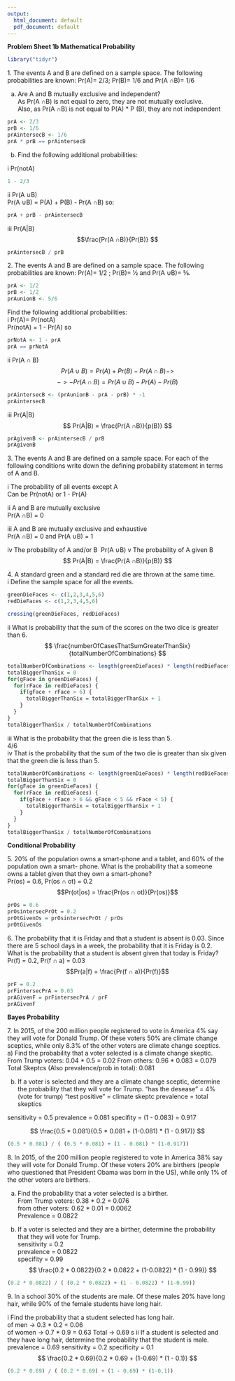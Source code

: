 ```yaml
---
output:
  html_document: default
  pdf_document: default
---
```

**Problem Sheet 1b
Mathematical Probability**
```r
library("tidyr")
```
1\. The events A and B are defined on a sample space. The following probabilities are known: Pr(A)=
2/3; Pr(B)= 1/6 and Pr(A ∩B)= 1/6

a) Are A and B mutually exclusive and independent?  
As Pr(A ∩B) is not equal to zero, they are not mutually exclusive.  
Also, as Pr(A ∩B) is not equal to P(A) * P (B), they are not independent
```r
prA <- 2/3
prB <- 1/6
prAintersecB <- 1/6
prA * prB == prAintersecB
```
b) Find the following additional probabilities:
  
i Pr(notA)  
```r
1 - 2/3
```

ii Pr(A ∪B)    
Pr(A ∪B) = P(A) + P(B) - Pr(A ∩B) so:
```r
prA + prB - prAintersecB
```


iii Pr(A\|B)  
$$\frac{Pr(A ∩B)}{Pr(B)} $$
```r
prAintersecB / prB
```
      
2\. The events A and B are defined on a sample space. The following probabilities are known: Pr(A)=
1/2 ; Pr(B)= 1⁄2 and Pr(A ∪B)= 5⁄6.
```r
prA <- 1/2
prB <- 1/2
prAunionB <- 5/6
```
Find the following additional probabilities:  
i Pr(A)= Pr(notA)  
Pr(notA) = 1 - Pr(A) so
```r
prNotA <- 1 - prA 
prA == prNotA
```

ii Pr(A ∩ B)  
$$Pr(A ∪B) = Pr(A) + Pr(B) - Pr(A ∩B) -> $$
$$ -> - Pr(A ∩B) = Pr(A ∪B) - Pr(A) - Pr(B) $$
```r
prAintersecB <- (prAunionB - prA - prB) * -1
prAintersecB
```
iii Pr(A\|B)
$$ Pr(A|B) =  \frac{Pr(A ∩B)}{p(B)} $$
```r
prAgivenB <- prAintersecB / prB
prAgivenB
```  
  
3\. The events A and B are defined on a sample space. For each of the following conditions write down the defining probability statement in terms of A and B.

i The probability of all events except A  
Can be Pr(notA) or 1 - Pr(A)  

ii A and B are mutually exclusive  
Pr(A ∩B) = 0  

iii A and B are mutually exclusive and exhaustive  
Pr(A ∩B) = 0 and Pr(A ∪B) = 1  

iv The probability of A and/or B\  
Pr(A ∪B)
v The probability of A given B  
$$ Pr(A|B) =  \frac{Pr(A ∩B)}{p(B)} $$  



4\. A standard green and a standard red die are thrown at the same time.  
i Define the sample space for all the events.  

```r
greenDieFaces <- c(1,2,3,4,5,6)
redDieFaces <- c(1,2,3,4,5,6)

crossing(greenDieFaces, redDieFaces)
```

ii What is probability that the sum of the scores on the two dice is greater than 6.  
$$ \frac{numberOfCasesThatSumGreaterThanSix}{totalNumberOfCombinations} $$
```r
totalNumberOfCombinations <- length(greenDieFaces) * length(redDieFaces)
totalBiggerThanSix = 0
for(gFace in greenDieFaces) {
  for(rFace in redDieFaces) {
    if(gFace + rFace > 6) {
      totalBiggerThanSix = totalBiggerThanSix + 1 
    }
  }
}
totalBiggerThanSix / totalNumberOfCombinations
```
iii What is the probability that the green die is less than 5.  
4/6  
iv That is the probability that the sum of the two die is greater than six given that the green die is
less than 5.
```r
totalNumberOfCombinations <- length(greenDieFaces) * length(redDieFaces)
totalBiggerThanSix = 0
for(gFace in greenDieFaces) {
  for(rFace in redDieFaces) {
    if(gFace + rFace > 6 && gFace < 5 && rFace < 5) {
      totalBiggerThanSix = totalBiggerThanSix + 1 
    }
  }
}
totalBiggerThanSix / totalNumberOfCombinations
```

**Conditional Probability**

5\. 20% of the population owns a smart-phone and a tablet, and 60% of the population own a smart-
phone. What is the probability that a someone owns a tablet given that they own a smart-phone?  
Pr(os) = 0.6, Pr(os ∩ ot) = 0.2  
$$Pr(ot|os) = \frac{Pr(os ∩ ot)}{Pr(os)}$$
```r
prOs = 0.6
prOsintersecPrOt = 0.2
prOtGivenOs = prOsintersecPrOt / prOs
prOtGivenOs
```
6\. The probability that it is Friday and that a student is absent is 0.03. Since there are 5 school days in
a week, the probability that it is Friday is 0.2. What is the probability that a student is absent given
that today is Friday?
Pr(f) = 0.2, Pr(f ∩ a) = 0.03
$$Pr(a|f) = \frac{Pr(f ∩ a)}{Pr(f)}$$
```r
prF = 0.2
prFintersecPrA = 0.03
prAGivenF = prFintersecPrA / prF
prAGivenF
```
**Bayes Probability**

7\. In 2015, of the 200 million people registered to vote in America 4% say they will vote for Donald
Trump. Of these voters 50% are climate change sceptics, while only 8.3% of the other voters are
climate change sceptics.  
a) Find the probability that a voter selected is a climate change skeptic.
From Trump voters: 0.04 * 0.5 = 0.02
From others: 0.96 * 0.083 = 0.079
Total Skeptcs (Also prevalence/prob in total): 0.081


b) If a voter is selected and they are a climate change sceptic, determine the probability that they will vote for Trump.
"has the desease" = 4%(vote for trump)
"test positive" = climate skeptc 
prevalence = total skeptics

sensitivity = 0.5
prevalence = 0.081
specifity =  (1 - 0.083) = 0.917   


$$ \frac{0.5 * 0.081}{0.5 * 0.081 + (1-0.081) * (1 - 0.917)} $$
```r
(0.5 * 0.081) / ( (0.5 * 0.081) + (1 - 0.081) * (1-0.917))
```



8\. In 2015, of the 200 million people registered to vote in America 38% say they will vote for Donald
Trump. Of these voters 20% are birthers (people who questioned that President Obama was born in
the US), while only 1% of the other voters are birthers.

a) Find the probability that a voter selected is a birther.  
From Trump voters: 0.38 * 0.2 = 0.076  
from other voters: 0.62 * 0.01 = 0.0062  
Prevalence = 0.0822  

b) If a voter is selected and they are a birther, determine the probability that they will vote for
Trump.  
sensitivity = 0.2   
prevalence = 0.0822  
specifity = 0.99  
$$ \frac{0.2 * 0.0822}{0.2 * 0.0822 + (1-0.0822) * (1 - 0.99)} $$
```r
(0.2 * 0.0822) / ( (0.2 * 0.0822) + (1 - 0.0822) * (1-0.99))
```

9\. In a school 30% of the students are male. Of these males 20% have long hair, while 90% of the
female students have long hair.

i Find the probability that a student selected has long hair.\
of men -> 0.3 * 0.2 = 0.06  
of women -> 0.7 * 0.9 = 0.63
Total -> 0.69  s
ii If a student is selected and they have long hair, determine the probability that the student is male.
prevalence = 0.69
sensitivity = 0.2
specificity = 0.1
$$ \frac{0.2 * 0.69}{0.2 * 0.69 + (1-0.69) * (1 - 0.1)} $$  


```r
(0.2 * 0.69) / ( (0.2 * 0.69) + (1 - 0.69) * (1-0.1))
```
